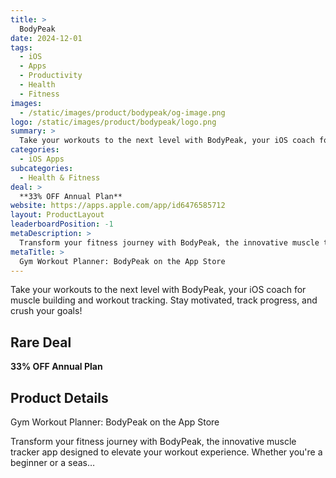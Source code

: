 ```yaml
---
title: >
  BodyPeak
date: 2024-12-01
tags:
  - iOS
  - Apps
  - Productivity
  - Health
  - Fitness
images:
  - /static/images/product/bodypeak/og-image.png
logo: /static/images/product/bodypeak/logo.png
summary: >
  Take your workouts to the next level with BodyPeak, your iOS coach for muscle building and workout tracking. Stay motivated, track progress, and crush your goals!
categories:
  - iOS Apps
subcategories:
  - Health & Fitness
deal: >
  **33% OFF Annual Plan**
website: https://apps.apple.com/app/id6476585712
layout: ProductLayout
leaderboardPosition: -1
metaDescription: >
  Transform your fitness journey with BodyPeak, the innovative muscle tracker app designed to elevate your workout experience. Whether you're a beginner or a seas…
metaTitle: >
  ‎Gym Workout Planner: BodyPeak on the App Store
---
```

Take your workouts to the next level with BodyPeak, your iOS coach for muscle building and workout tracking. Stay motivated, track progress, and crush your goals!

## Rare Deal

**33% OFF Annual Plan**

## Product Details

‎Gym Workout Planner: BodyPeak on the App Store

Transform your fitness journey with BodyPeak, the innovative muscle tracker app designed to elevate your workout experience. Whether you're a beginner or a seas…
